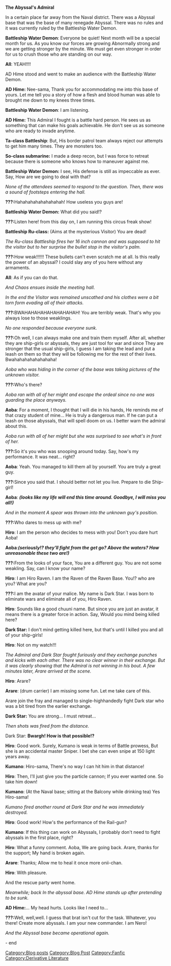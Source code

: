 '''The Abyssal's Admiral'''

In a certain place far away from the Naval district. There was a Abyssal base that was the base of many renegade Abyssal. There was no rules and it was currently ruled by the Battleship Water Demon.

'''Battleship Water Demon''': Everyone be quiet! Next month will be a special month for us. As you know our forces are growing Abnormally strong and we are getting stronger by the minute. We must get even stronger in order for us to crush those who are standing on our way.

'''All''': YEAH!!!!

AD Hime stood and went to make an audience with the Battleship Water Demon.

'''AD Hime:''' Nee-sama, Thank you for accommodating me into this base of yours. Let me tell you a story of how a flesh and blood human was able to brought me down to my knees three times.

'''Battleship Water Demon''': I am listening.

'''AD Hime:''' This Admiral I fought is a battle hard person. He sees us as something that can make his goals achievable. He don't see us as someone who are ready to invade anytime.

'''Ta-class Battleship''': But, His border patrol team always reject our attempts to get him many times. They are monsters too.

'''So-class submarine:''' I made a deep recon, but I was force to retreat because there is someone who knows how to maneuver against me.

'''Battleship Water Demon:''' I see, His defense is still as impeccable as ever. Say, How are we going to deal with that?

''None of the attendees seemed to respond to the question. Then, there was a sound of footsteps entering the hall.''


'''???: '''Hahahahahahahahahah! How useless you guys are!

'''Battleship Water Demon:''' What did you said!?

'''???: '''Listen here! from this day on, I am running this circus freak show!

'''Battleship Ru-class:''' (Aims at the mysterious Visitor) You are dead!

''The Ru-class Battleship fires her 16 inch cannon and was supposed to hit the visitor but to her surprise the bullet stop in the visitor's palm.''

'''???: '''How weak!!!!!! These bullets can't even scratch me at all. Is this really the power of an abyssal? I could slay any of you here without any armaments.

'''All''': As if you can do that.

''And Chaos ensues inside the meeting hall.''



''In the end the Visitor was remained unscathed and his clothes were a bit torn form evading all of their attacks.''

'''???: '''BWAHAHAHAHAHAHAHAHAH! You are terribly weak. That's why you always lose to those weaklings.

''No one responded because everyone sunk.''

'''???: '''Oh well, I can always make one and train them myself. After all, whether they are ship-girls or abyssals, they are just tool for war and since They are stronger that the usual ship-girls, I guess I am taking the lead and put a leash on them so that they will be following me for the rest of their lives. Bwahahahahahahahaha!

''Aoba who was hiding in the corner of the base was taking pictures of the unknown visitor.''

'''???: '''Who's there?

''Aoba ran with all of her might and escape the ordeal since no one was guarding the place anyways.''

'''Aoba''': For a moment, I thought that I will die in his hands, He reminds me of that crazy student of mine... He is truly a dangerous man. If he can put a leash on those abyssals, that will spell doom on us. I better warn the admiral about this.

''Aoba run with all of her might but she was surprised to see what's in front of her. ''




'''???: '''So it's you who was snooping around today. Say, how's my performance. It was neat... right?

'''Aoba''': Yeah. You managed to kill them all by yourself. You are truly a great guy.

'''???: '''Since you said that. I should better not let you live. Prepare to die Ship-girl!

'''Aoba''': '''''(looks like my life will end this time around. Goodbye, I will miss you all!)'''''

''And in the moment A spear was thrown into the unknown guy's position.''



'''???: '''Who dares to mess up with me?

'''Hiro''': I am the person who decides to mess with you! Don't you dare hurt Aoba!

'''Aoba''':''''' (seriously!? they'll fight from the get go? Above the waters? How unreasonable these two are!)'''''

'''???: '''From the looks of your face, You are a different guy. You are not some weakling. Say, can I know your name?

'''Hiro''': I am Hiro Raven. I am the Raven of the Raven Base. You!? who are you? What are you?

'''???: '''I am the avatar of your malice. My name is Dark Star. I was born to eliminate wars and eliminate all of you, Hiro Raven.

'''Hiro''': Sounds like a good chuuni name. But since you are just an avatar, it means there is a greater force in action. Say, Would you mind being killed here?

'''Dark Star:''' I don't mind getting killed here, but that's until I killed you and all of your ship-girls!

'''Hiro''': Not on my watch!!!



''The Admiral and Dark Star fought furiously and they exchange punches and kicks with each other. There was no clear winner in their exchange. But it was clearly showing that the Admiral is not winning in his bout. A few minutes later, Arare arrived at the scene.''

'''Hiro''': Arare?

'''Arare''': (drum carrier) I am missing some fun. Let me take care of this.

Arare join the fray and managed to single-highhandedly fight Dark star who was a bit tired from the earlier exchange.

'''Dark Star:''' You are strong... I must retreat...

''Then shots was fired from the distance.''

Dark Star: '''Bwargh! How is that possible!?'''

'''Hiro''': Good work. Surely, Kumano is weak in terms of Battle prowess, But she is an accidental master Sniper. I bet she can even snipe at 150 light years away.

'''Kumano''': Hiro-sama, There's no way I can hit him in that distance!

'''Hiro''': Then, I'll just give you the particle cannon; If you ever wanted one. So take him down!

'''Kumano''': (At the Naval base; sitting at the Balcony while drinking tea) Yes Hiro-sama!



''Kumano fired another round at Dark Star and he was immediately destroyed.''

'''Hiro''': Good work! How's the performance of the Rail-gun?

'''Kumano''': If this thing can work on Abyssals, I probably don't need to fight abyssals in the first place, right?

'''Hiro''': What a funny comment. Aoba, We are going back. Arare, thanks for the support; My hand is broken again.

'''Arare''': Thanks; Allow me to heal it once more onii-chan.

'''Hiro''': With pleasure.

And the rescue party went home.




''Meanwhile; back In the abyssal base. AD Hime stands up after pretending to be sunk.''

'''AD Hime: '''... My head hurts. Looks like I need to...

'''???: '''Well, well,well. I guess that brat isn't cut for the task. Whatever, you there! Create more abyssals. I am your new commander. I am Nero!



''And the Abyssal base became operational again.''

- end
[[Category:Blog posts]]
[[Category:Blog Post]]
[[Category:Fanfic]]
[[Category:Derivative Literature]]